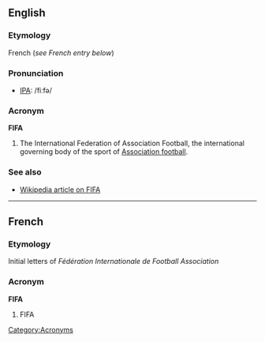==English==
===Etymology===
French (''see French entry below'')

===Pronunciation===
*[[IPA]]: /fiːfə/

===Acronym===
'''FIFA'''

#{{football}} The International Federation of Association Football, the international governing body of the sport of [[Association football]].

===See also===
*[[w:FIFA|Wikipedia article on FIFA]]

----
==French==
===Etymology===
Initial letters of ''Fédération Internationale de Football Association''

===Acronym===
'''FIFA'''
#FIFA

[[Category:Acronyms]]